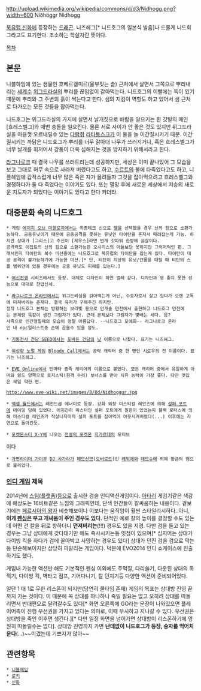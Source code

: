 http://upload.wikimedia.org/wikipedia/commons/d/d3/Nidhogg.png?width=600
Níðhöggr
Nidhogg

[[북유럽 신화]]에 등장하는 [[드래곤]]. 니즈헤그[* 니드호그의 일본식 발음]나 드물게 니드회그라고도 표기한다. 조소하는 학살자란 뜻이다.

[[목차]]

== 본문 ==
니블하임에 있는 샘물인 흐베르겔미르(울부짖는 솥) 근처에서 살면서 그쪽으로 뿌리내리는 [[세계수]] [[위그드라실]]의 뿌리를 끊임없이 갉아먹는다. 니드호그의 이빨에는 독이 있기 때문에 뿌리와 그 주변의 흙이 썩는다고 한다.
샘의 지킴이 역할도 하고 있어서 샘 근처로 다가오는 모든 것들을 잡아먹는다.

니드호그는 위그드라실의 가지에 살면서 날개짓으로 바람을 일으키는 흰 깃털의 매인 [흐레스벨그]와 매번 충돌을 일으킨다. 물론 서로 사이가 안 좋은 것도 있지만 위그드라실을 마음껏 오르내릴수 있는 [[다람쥐]] [[라타토스크]]가 이 둘을 늘 이간질시키기 때문. 
이간질시키는 까닭은 니드호그가 뿌리를 너무 갉아대 나무가 쓰러지거나, 혹은 흐레스벨그가 너무 날개를 휘저어서 강풍이 더욱 심해지는 것을 방지하기 위해서라고 한다.

[[라그나로크]] 때 결국 나무를 쓰러트리는데 성공하지만, 세상은 이미 끝나있어 그 모습을 보고 그대로 허무 속으로 사라져 버렸다고도 하고, [[수르트]]의 불에 타죽었다고도 하고, 니플헤임에 갑작스럽게 너무 많은 죽은 자가 몰려들자 그것을 잡아먹으려고 흐레스벨그와 경쟁하다가 둘 다 죽었다는 이야기도 있다. 또는 멸망 후에 새로운 세상에서 저승의 새로운 지도자가 되었다는 이야기도 있다고 한다 카더라.

== 대중문화 속의 니드호그 ==
 * 게임 [[에이지 오브 미쏠로지]]에서는 최종테크 신으로 [[헬]]을 선택했을 경우 신의 힘으로 소환가능하다. 공중유닛이기 때문에 공중공격을 못하는 유닛인 타이탄을 혼자서 때려잡는게 가능. 하지만 상대가 [그리스]고 주신이 [제우스]라면 번개 갓파워 한방에 끔살이다.
 공격력도 이집트의 신의 힘으로 소환가능한 오시리스의 아들보단 못하지만 그럭저럭인 편. 그래서인지 타이탄의 복수 미션중에는 니드호그로 북유럽의 타이탄을 잡는게 있다. 타이탄이 대공 공격이 불가능하기에 가능한 미션.[* 단, 티탄이 지상의 유닛/건물을 때릴 때 티탄의 스플 범위안에 있을 경우에는 공중 유닛도 피해를 입는다.]

 * [[여신전생]] 시리즈에서도 등장. 대체로 디자인이 하얀 벌레 같다. 디자인과 영 좋지 못한 성능으로 대대로 찬밥신세.

 * [[라그나로크 온라인]]에서는 위그드라실을 갉아먹는게 아닌, 수호자로서 살고 있다가 오랜 고독에 미쳐버리는 존재다. 결국 유저가 구해주긴 하지만.
 정작 니드호그 본체는 방황하는 보라빛 용으로 안개숲 던전에서 출현하고 니드호그 던전에는 본체랑 똑같이 생긴 그림자가 있다. 근데 본체보다 그림자가 몇배는 세다. 응?
 사족으로 인간형일때의 모습이 정말 아름답다. --니드호그 모에화-- 라그나로크 온라인 내 npc일러스트중 손에 꼽을수 있을 정도.

 * [[기동전사 건담 SEED]]에서는 [[포비든 건담]]의 [[낫]] 이름으로 나왔다. 표기는 니즈헤그.

 * [[여성향 노멀 게임]] [[Bloody Call]]에서는 공략 캐릭터 중 한 명인 시로우의 전 이름이다. 표기는 니즈헤그.

 * [[EVE Online]]에서 민마타 종족 캐리어의 이름으로 붙었다. 모든 캐리어 중에서 유일하게 아머와 쉴드 양쪽으로 로지스틱(원격 수리) 보너스를 받아 치유 능력이 가장 좋다. 다만 맷집은 제일 약한 편.

 http://www.eve-wiki.net/images/8/8d/Nidhoggur.jpg

 * [[액셀 월드]]에서는 레전드급 에너미로 등장. 강화 외장 미스티컬 레인즈에 의해 [[설퍼 포트]]에 테이밍 당해 있었다. 어지간히 마스터인 설퍼 포트에게 원한이 있었는지 블랙 로터스에 의해 미스티컬 레인즈가 작살나자마자 설퍼 포트를 잡아먹어 아웃시켜버렸다(...) 이후에는 자연으로 돌아간듯.


 * [[포켓몬스터 X·Y]]에 나오는 [[전설의 포켓몬]] [[지가르데]]의 모티브
이다

 * [[가면라이더 가이무]] [[DJ 사가라]]가 [[페므신므]]([[오버로드]])인 [[레뒤에]]와 [[데므슈]]에 의해 황금의 뱀으로 불리었다.

=== [[인디 게임]] 제목 ===

2014년에 [[스팀(플랫폼)]]등으로 출시한 검술 인디액션게임이다. [[아타리]] 게임기같은 색감에 해상도는 16비트같은 느낌의 그래픽인데, 단색 인간들이 칼싸움하는 내용이다. 겉보기에는 [[페르시아의 왕자]] 비슷해보이나 이보다는 움직임이 훨씬 스타일리시하다..아니, '''이게 [[펜싱]]은 부고 개싸움이 주인 경우도 있다.''' 단적인 예로 칼의 높이를 결정할 수도 있는데 어떤 건 칼을 뒤로 향하더니 '''던져버리는'''(!!!) 경우도 있을 지경.  다만 검을 들고 있는 경우는 그냥 상대에게 갖다대기만 해도 즉사시키는등 잇점이 있으며[* 심지어는 상대가 다이빙 킥을 하다가 검에 꼴아박고 사망하는 경우도 있다] 상대가 던진 검을 검으로 막는등 단순해보이지만 상당히 피말리는 게임이다.  덕분에 EVO2014 인디 쇼케이스에 진출하기도 했다.

게임내 가능한 액션만 해도 기본적인 펜싱 이외에도 주먹질, 다리쓸기, 다운된 상대의 목 꺽기, 다이빙 킥, 벽타고 점프, 기어다니기, 칼 던지기등 다양한 액션이 준비되어있다.

일단 1 대 1로 무한 리스폰이 되지만(당연히 쿨타임 존재) 게임의 목표는 상대방 진영 끝까지 가는 것이다.  이 때문에 꼭 상대를 하나하나 죽일 필요는 없고 오히려 상대를 따돌리면서 반대편으로 달려갈수도 있다[* 화면 오른쪽에 GO라는 문장이 나와있으면 플레이어측이 진행 우선권을 가지고 있다는 의미로, 이때 무시하고 지나갈 수 있다. 우선권은 상대방을 죽인 이후면 생긴다.][* 다만 일정 화면을 넘어가면 상대방이 리스폰하기에 영원히 따돌릴수는 없다].  상대방 진영까지 가면 '''난데없이 니드호그가 등장, 승자를 먹어치운다'''(...)~~이겼는데 기쁘지가 않아~~

== 관련항목 ==
 * [[니블헤임]]
 * [[로키]]
 * [[신화]]
